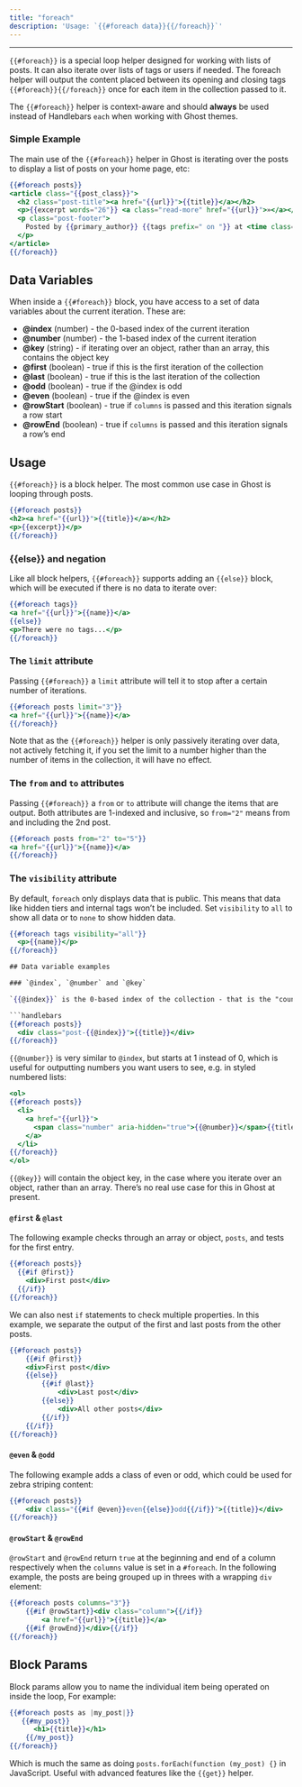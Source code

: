 ```yaml
---
title: "foreach"
description: 'Usage: `{{#foreach data}}{{/foreach}}`'
---
```


***

`{{#foreach}}` is a special loop helper designed for working with lists of posts. It can also iterate over lists of tags or users if needed. The foreach helper will output the content placed between its opening and closing tags `{{#foreach}}{{/foreach}}` once for each item in the collection passed to it.

The `{{#foreach}}` helper is context-aware and should **always** be used instead of Handlebars `each` when working with Ghost themes.

### Simple Example

The main use of the `{{#foreach}}` helper in Ghost is iterating over the posts to display a list of posts on your home page, etc:

```handlebars
{{#foreach posts}}
<article class="{{post_class}}">
  <h2 class="post-title"><a href="{{url}}">{{title}}</a></h2>
  <p>{{excerpt words="26"}} <a class="read-more" href="{{url}}">»</a></p>
  <p class="post-footer">
    Posted by {{primary_author}} {{tags prefix=" on "}} at <time class="post-date" datetime="{{date format='YYYY-MM-DD'}}">{{date format="DD MMMM YYYY"}}</time>
  </p>
</article>
{{/foreach}}
```

## Data Variables

When inside a `{{#foreach}}` block, you have access to a set of data variables about the current iteration. These are:

* **@index** (number) - the 0-based index of the current iteration
* **@number** (number) - the 1-based index of the current iteration
* **@key** (string) - if iterating over an object, rather than an array, this contains the object key
* **@first** (boolean) - true if this is the first iteration of the collection
* **@last** (boolean) - true if this is the last iteration of the collection
* **@odd** (boolean) - true if the @index is odd
* **@even** (boolean) - true if the @index is even
* **@rowStart** (boolean) - true if `columns` is passed and this iteration signals a row start
* **@rowEnd** (boolean) - true if `columns` is passed and this iteration signals a row’s end

## Usage

`{{#foreach}}` is a block helper. The most common use case in Ghost is looping through posts.

```handlebars
{{#foreach posts}}
<h2><a href="{{url}}">{{title}}</a></h2>
<p>{{excerpt}}</p>
{{/foreach}}
```

### \{\{else}} and negation

Like all block helpers, `{{#foreach}}` supports adding an `{{else}}` block, which will be executed if there is no data to iterate over:

```handlebars
{{#foreach tags}}
<a href="{{url}}">{{name}}</a>
{{else}}
<p>There were no tags...</p>
{{/foreach}}
```

### The `limit` attribute

Passing `{{#foreach}}` a `limit` attribute will tell it to stop after a certain number of iterations.

```handlebars
{{#foreach posts limit="3"}}
<a href="{{url}}">{{name}}</a>
{{/foreach}}
```

Note that as the `{{#foreach}}` helper is only passively iterating over data, not actively fetching it, if you set the limit to a number higher than the number of items in the collection, it will have no effect.

### The `from` and `to` attributes

Passing `{{#foreach}}` a `from` or `to` attribute will change the items that are output. Both attributes are 1-indexed and inclusive, so `from="2"` means from and including the 2nd post.

```handlebars
{{#foreach posts from="2" to="5"}}
<a href="{{url}}">{{name}}</a>
{{/foreach}}
```

### The `visibility` attribute

By default, `foreach` only displays data that is public. This means that data like hidden tiers and internal tags won’t be included. Set `visibility` to `all` to show all data or to `none` to show hidden data.

````handlebars
{{#foreach tags visibility="all"}}
  <p>{{name}}</p>
{{/foreach}}

## Data variable examples

### `@index`, `@number` and `@key`

`{{@index}}` is the 0-based index of the collection - that is the "count" of the loop. It starts at 0 and then each time around the loop, `{{@index}}` increases by 1. This is useful for adding numbered classes:

```handlebars
{{#foreach posts}}
  <div class="post-{{@index}}">{{title}}</div>
{{/foreach}}
````

`{{@number}}` is very similar to `@index`, but starts at 1 instead of 0, which is useful for outputting numbers you want users to see, e.g. in styled numbered lists:

```handlebars
<ol>
{{#foreach posts}}
  <li>
    <a href="{{url}}">
      <span class="number" aria-hidden="true">{{@number}}</span>{{title}}
    </a>
  </li>
{{/foreach}}
</ol>
```

`{{@key}}` will contain the object key, in the case where you iterate over an object, rather than an array. There’s no real use case for this in Ghost at present.

#### `@first` & `@last`

The following example checks through an array or object, `posts`, and tests for the first entry.

```handlebars
{{#foreach posts}}
  {{#if @first}}
    <div>First post</div>
  {{/if}}
{{/foreach}}
```

We can also nest `if` statements to check multiple properties. In this example, we separate the output of the first and last posts from the other posts.

```handlebars
{{#foreach posts}}
    {{#if @first}}
    <div>First post</div>
    {{else}}
        {{#if @last}}
            <div>Last post</div>
        {{else}}
            <div>All other posts</div>
        {{/if}}
    {{/if}}
{{/foreach}}
```

#### `@even` & `@odd`

The following example adds a class of even or odd, which could be used for zebra striping content:

```handlebars
{{#foreach posts}}
    <div class="{{#if @even}}even{{else}}odd{{/if}}">{{title}}</div>
{{/foreach}}
```

#### `@rowStart` & `@rowEnd`

`@rowStart` and `@rowEnd` return `true` at the beginning and end of a column respectively when the `columns` value is set in a `#foreach`. In the following example, the posts are being grouped up in threes with a wrapping `div` element:

```handlebars
{{#foreach posts columns="3"}}
    {{#if @rowStart}}<div class="column">{{/if}}
        <a href="{{url}}">{{title}}</a>
    {{#if @rowEnd}}</div>{{/if}}
{{/foreach}}
```

## Block Params

Block params allow you to name the individual item being operated on inside the loop, For example:

```handlebars
{{#foreach posts as |my_post|}}
   {{#my_post}}
      <h1>{{title}}</h1>
    {{/my_post}}
{{/foreach}}
```

Which is much the same as doing `posts.forEach(function (my_post) {}` in JavaScript. Useful with advanced features like the `{{get}}` helper.